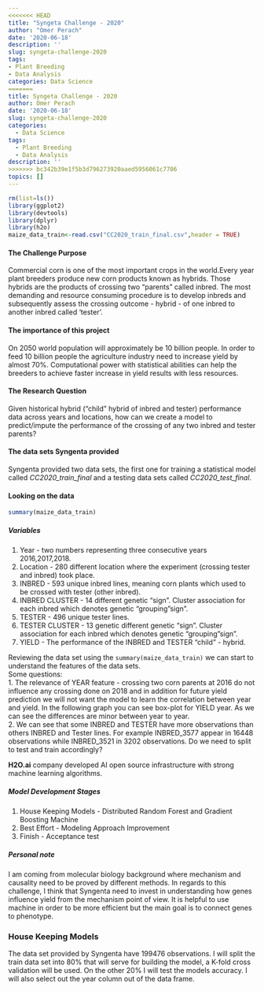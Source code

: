 ```yaml
---
<<<<<<< HEAD
title: "Syngeta Challenge - 2020"
author: "Omer Perach"
date: '2020-06-18'
description: ''
slug: syngeta-challenge-2020
tags:
- Plant Breeding
- Data Analysis
categories: Data Science
=======
title: Syngeta Challenge - 2020
author: Omer Perach
date: '2020-06-18'
slug: syngeta-challenge-2020
categories:
  - Data Science
tags:
  - Plant Breeding
  - Data Analysis
description: ''
>>>>>>> bc342b39e1f5b3d796273920aaed5956061c7706
topics: []
---
```


```r
rm(list=ls())
library(ggplot2)
library(devtools)
library(dplyr)
library(h2o)
maize_data_train<-read.csv("CC2020_train_final.csv",header = TRUE)
```
#### The Challenge Purpose 
Commercial corn is one of the most important crops in the world.Every year plant breeders produce new corn products known as hybrids. Those hybrids are the products of crossing two "parents" called inbred. The most demanding and resource consuming procedure is to develop inbreds and subsequently assess the crossing outcome - hybrid - of one inbred to another inbred called 'tester'.

#### The importance of this project
On 2050 world population will approximately be 10 billion people. In order to feed 10 billion people the agriculture industry need to increase yield by almost 70%. Computational power with statistical abilities can help the breeders to achieve faster increase in yield results with less resources.

#### The Research Question
Given historical hybrid ("child" hybrid of inbred and tester) performance data across years and locations, how can we create a model to predict/impute the performance of the crossing of any two inbred and tester parents?

#### The data sets Syngenta provided
Syngenta provided two data sets, the first one for training a statistical model called *CC2020_train_final* and a testing data sets called *CC2020_test_final*.

#### Looking on the data

```r
summary(maize_data_train)
```
##### Variables 
1. Year - two numbers representing three consecutive years 2016,2017,2018. 
2. Location - 280 different location where the experiment (crossing tester and inbred) took place.
3. INBRED - 593 unique inbred lines, meaning corn plants which used to be crossed with tester (other inbred).
4. INBRED CLUSTER - 14 different genetic "sign". Cluster association for each inbred which denotes genetic "grouping "sign".
5. TESTER - 496 unique tester lines.
6. TESTER CLUSTER - 13 genetic different genetic "sign". Cluster association for each inbred which denotes genetic "grouping "sign".
7. YIELD - The performance of the INBRED and TESTER "child" - hybrid.

Reviewing the data set using the `summary(maize_data_train)` we can start to understand the features of the data sets.  
Some questions:  
1. The relevance of YEAR feature - crossing two corn parents at 2016 do not influence any crossing done on 2018 and in addition for future yield prediction we will not want the model to learn the correlation between year and yield. In the following graph you can see box-plot for YIELD year. As we can see the differences are minor between year to year.  
2. We can see that some INBRED and TESTER have more observations than others INBRED and Tester lines. For example INBRED_3577 appear in 16448 observations while INBRED_3521 in 3202 observations. Do we need to split to test and train accordingly?

**H2O.ai** company developed AI open source infrastructure with strong machine learning algorithms.

##### Model Development Stages

1. House Keeping Models - Distributed Random Forest and Gradient Boosting Machine
2. Best Effort - Modeling Approach Improvement
3. Finish - Acceptance test

##### Personal note
I am coming from molecular biology background where mechanism and causality need to be proved by different methods. In regards to this challenge, I think that Syngenta need to invest in understanding how genes influence yield from the mechanism point of view. It is helpful to use machine in order to be more efficient but the main goal is to connect genes to phenotype. 

### House Keeping Models

The data set provided by Syngenta have 199476 observations. I will split the train data set into 80% that will serve for building the model, a K-fold cross validation will be used. On the other 20% I will test the models accuracy. I will also select out the year column out of the data frame.